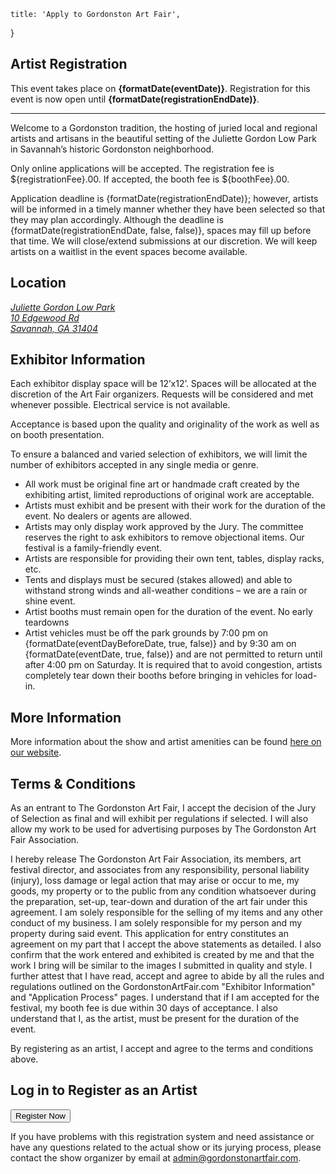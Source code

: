 
    title: 'Apply to Gordonston Art Fair',
}



<h2 id='registration'
    className='m-auto text-[color:var(--gold-color)] italic'>Artist Registration</h2>

This event takes place on **{formatDate(eventDate)}**.
Registration for this event is now open until
**{formatDate(registrationEndDate)}**.

* * *

Welcome to a Gordonston tradition, the hosting of juried local and regional artists and artisans in the beautiful setting of the Juliette Gordon Low Park in Savannah’s historic Gordonston neighborhood.

Only online applications will be accepted.
The registration fee is ${registrationFee}.00.
If accepted, the booth fee is ${boothFee}.00.

Application deadline is {formatDate(registrationEndDate)};
however, artists will be informed in a timely manner
whether they have been selected so that they may plan accordingly.
Although the deadline is {formatDate(registrationEndDate, false, false)},
spaces may fill up before that time.
We will close/extend submissions at our discretion.
We will keep artists on a waitlist in the event spaces become available.

## Location

<address>
    <a href='https://maps.app.goo.gl/bzvrR3X1hCpNhFjB6'>
        Juliette Gordon Low Park<br/>
        10 Edgewood Rd<br/>
        Savannah, GA 31404
    </a>
</address>

## Exhibitor Information

Each exhibitor display space will be 12’x12’. Spaces will be allocated at the discretion of the Art Fair organizers. Requests will be considered and met whenever possible. Electrical service is not available.

Acceptance is based upon the quality and originality of the work as well as on booth presentation.

To ensure a balanced and varied selection of exhibitors, we will limit the number of exhibitors accepted in any single media or genre.

*   All work must be original fine art or handmade craft created by the exhibiting artist, limited reproductions of original work are acceptable.
*   Artists must exhibit and be present with their work for the duration of the event. No dealers or agents are allowed.
*   Artists may only display work approved by the Jury. The committee reserves the right to ask exhibitors to remove objectional items. Our festival is a family-friendly event.
*   Artists are responsible for providing their own tent, tables, display racks, etc.
*   Tents and displays must be secured (stakes allowed) and able to withstand strong winds and all-weather conditions – we are a rain or shine event.
*   Artist booths must remain open for the duration of the event. No early teardowns
*   Artist vehicles must be off the park grounds
by 7:00 pm on {formatDate(eventDayBeforeDate, true, false)}
and by 9:30 am on {formatDate(eventDate, true, false)}
and are not permitted to return until after 4:00 pm on Saturday.
It is required that to avoid congestion, artists completely tear down
their booths before bringing in vehicles for load-in.

## More Information

More information about the show and artist amenities can be found
[here on our website](https://gordonstonartfair.com/#artist-amenities).

## Terms & Conditions

As an entrant to The Gordonston Art Fair, I accept the decision of the Jury of Selection as final and will exhibit per regulations if selected. I will also allow my work to be used for advertising purposes by The Gordonston Art Fair Association.

I hereby release The Gordonston Art Fair Association, its members,
art festival director, and associates from any responsibility,
personal liability (injury),
loss damage or legal action that may arise or occur to me, my goods,
my property or to the public from any condition whatsoever during the preparation,
set-up, tear-down and duration of the art fair under this agreement.
I am solely responsible for the selling of my items and any other conduct
of my business. I am solely responsible for my person and my property during
said event. This application for entry constitutes an agreement on my part that
I accept the above statements as detailed. I also confirm that the work entered
and exhibited is created by me and that the work I bring will be similar to the
images I submitted in quality and style.  I further attest that I have read,
accept and agree to abide by all the rules and regulations outlined on the
GordonstonArtFair.com "Exhibitor Information" and "Application Process" pages.
I understand that if I am accepted for the festival, my booth fee is due within
30 days of acceptance. I also understand that I, as the artist,
must be present for the duration of the event.

By registering as an artist,
I accept and agree to the terms and conditions above.

## Log in to Register as an Artist

<SignUpButton mode='sign-up'
    forceRedirectUrl='/redirect'>
    <button
    className="mt-4 rounded-md bg-blue-700 px-4 py-2 text-sm text-white transition-colors hover:bg-blue-400"
    >Register Now</button>
</SignUpButton>

If you have problems with this registration system and need assistance
or have any questions related to the actual show or its jurying process,
please contact the show organizer by
email at [admin@gordonstonartfair.com](mailto:admin@gordonstonartfair.com).
